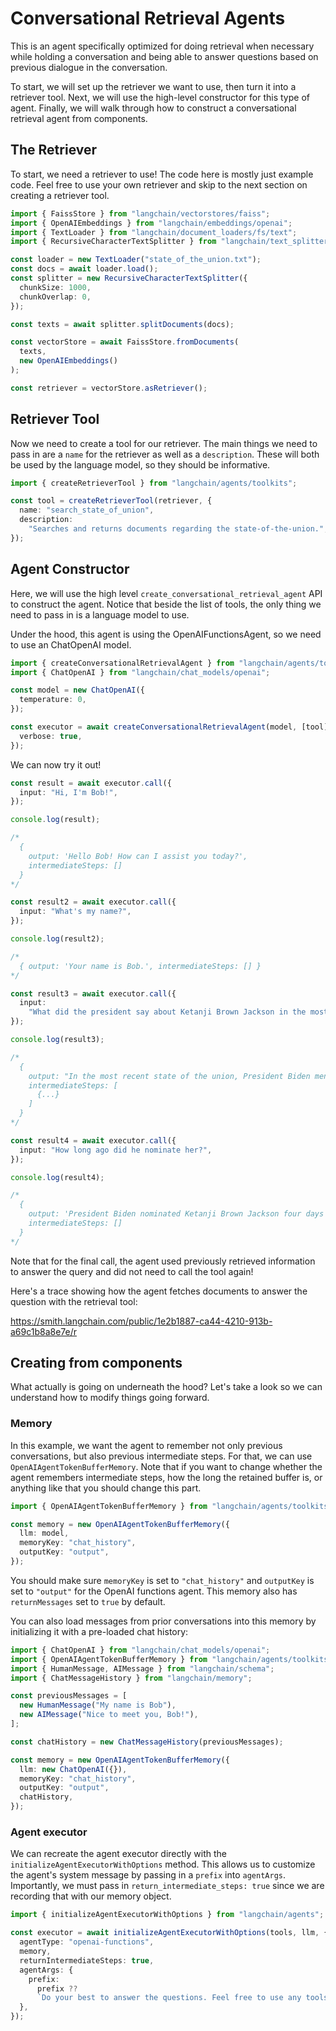 
# Conversational Retrieval Agents

This is an agent specifically optimized for doing retrieval when necessary while holding a conversation and being able
to answer questions based on previous dialogue in the conversation.

To start, we will set up the retriever we want to use, then turn it into a retriever tool. Next, we will use the high-level constructor for this type of agent.
Finally, we will walk through how to construct a conversational retrieval agent from components.

## The Retriever

To start, we need a retriever to use! The code here is mostly just example code. Feel free to use your own retriever and skip to the next section on creating a retriever tool.

```typescript
import { FaissStore } from "langchain/vectorstores/faiss";
import { OpenAIEmbeddings } from "langchain/embeddings/openai";
import { TextLoader } from "langchain/document_loaders/fs/text";
import { RecursiveCharacterTextSplitter } from "langchain/text_splitter";

const loader = new TextLoader("state_of_the_union.txt");
const docs = await loader.load();
const splitter = new RecursiveCharacterTextSplitter({
  chunkSize: 1000,
  chunkOverlap: 0,
});

const texts = await splitter.splitDocuments(docs);

const vectorStore = await FaissStore.fromDocuments(
  texts,
  new OpenAIEmbeddings()
);

const retriever = vectorStore.asRetriever();
```

## Retriever Tool

Now we need to create a tool for our retriever. The main things we need to pass in are a `name` for the retriever as well as a `description`. These will both be used by the language model, so they should be informative.

```typescript
import { createRetrieverTool } from "langchain/agents/toolkits";

const tool = createRetrieverTool(retriever, {
  name: "search_state_of_union",
  description:
    "Searches and returns documents regarding the state-of-the-union.",
});
```

## Agent Constructor

Here, we will use the high level `create_conversational_retrieval_agent` API to construct the agent.
Notice that beside the list of tools, the only thing we need to pass in is a language model to use.

Under the hood, this agent is using the OpenAIFunctionsAgent, so we need to use an ChatOpenAI model.

```typescript
import { createConversationalRetrievalAgent } from "langchain/agents/toolkits";
import { ChatOpenAI } from "langchain/chat_models/openai";

const model = new ChatOpenAI({
  temperature: 0,
});

const executor = await createConversationalRetrievalAgent(model, [tool], {
  verbose: true,
});
```

We can now try it out!

```typescript
const result = await executor.call({
  input: "Hi, I'm Bob!",
});

console.log(result);

/*
  {
    output: 'Hello Bob! How can I assist you today?',
    intermediateSteps: []
  }
*/

const result2 = await executor.call({
  input: "What's my name?",
});

console.log(result2);

/*
  { output: 'Your name is Bob.', intermediateSteps: [] }
*/

const result3 = await executor.call({
  input:
    "What did the president say about Ketanji Brown Jackson in the most recent state of the union?",
});

console.log(result3);

/*
  {
    output: "In the most recent state of the union, President Biden mentioned Ketanji Brown Jackson. He nominated her as a Circuit Court of Appeals judge and described her as one of the nation's top legal minds who will continue Justice Breyer's legacy of excellence. He mentioned that she has received a broad range of support, including from the Fraternal Order of Police and former judges appointed by Democrats and Republicans.",
    intermediateSteps: [
      {...}
    ]
  }
*/

const result4 = await executor.call({
  input: "How long ago did he nominate her?",
});

console.log(result4);

/*
  {
    output: 'President Biden nominated Ketanji Brown Jackson four days before the most recent state of the union address.',
    intermediateSteps: []
  }
*/
```

Note that for the final call, the agent used previously retrieved information to answer the query and did not need to call the tool again!

Here's a trace showing how the agent fetches documents to answer the question with the retrieval tool:

https://smith.langchain.com/public/1e2b1887-ca44-4210-913b-a69c1b8a8e7e/r

## Creating from components

What actually is going on underneath the hood? Let's take a look so we can understand how to modify things going forward.

### Memory

In this example, we want the agent to remember not only previous conversations, but also previous intermediate steps.
For that, we can use `OpenAIAgentTokenBufferMemory`. Note that if you want to change whether the agent remembers intermediate steps,
how the long the retained buffer is, or anything like that you should change this part.

```typescript
import { OpenAIAgentTokenBufferMemory } from "langchain/agents/toolkits";

const memory = new OpenAIAgentTokenBufferMemory({
  llm: model,
  memoryKey: "chat_history",
  outputKey: "output",
});
```

You should make sure `memoryKey` is set to `"chat_history"` and `outputKey` is set to `"output"` for the OpenAI functions agent.
This memory also has `returnMessages` set to `true` by default.

You can also load messages from prior conversations into this memory by initializing it with a pre-loaded chat history:

```typescript
import { ChatOpenAI } from "langchain/chat_models/openai";
import { OpenAIAgentTokenBufferMemory } from "langchain/agents/toolkits";
import { HumanMessage, AIMessage } from "langchain/schema";
import { ChatMessageHistory } from "langchain/memory";

const previousMessages = [
  new HumanMessage("My name is Bob"),
  new AIMessage("Nice to meet you, Bob!"),
];

const chatHistory = new ChatMessageHistory(previousMessages);

const memory = new OpenAIAgentTokenBufferMemory({
  llm: new ChatOpenAI({}),
  memoryKey: "chat_history",
  outputKey: "output",
  chatHistory,
});
```

### Agent executor

We can recreate the agent executor directly with the `initializeAgentExecutorWithOptions` method.
This allows us to customize the agent's system message by passing in a `prefix` into `agentArgs`.
Importantly, we must pass in `return_intermediate_steps: true` since we are recording that with our memory object.

```typescript
import { initializeAgentExecutorWithOptions } from "langchain/agents";

const executor = await initializeAgentExecutorWithOptions(tools, llm, {
  agentType: "openai-functions",
  memory,
  returnIntermediateSteps: true,
  agentArgs: {
    prefix:
      prefix ??
      `Do your best to answer the questions. Feel free to use any tools available to look up relevant information, only if necessary.`,
  },
});
```
